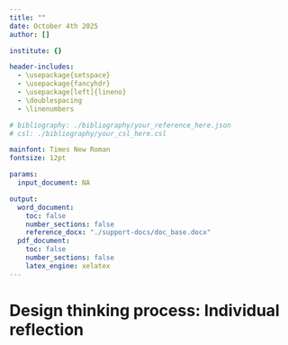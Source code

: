 ```yaml
---
title: ""
date: October 4th 2025
author: []

institute: {}

header-includes:
  - \usepackage{setspace}
  - \usepackage{fancyhdr}
  - \usepackage[left]{lineno}
  - \doublespacing
  - \linenumbers

# bibliography: ./bibliography/your_reference_here.json
# csl: ./bibliography/your_csl_here.csl

mainfont: Times New Roman
fontsize: 12pt

params:
  input_document: NA

output:
  word_document:
    toc: false
    number_sections: false
    reference_docx: "./support-docs/doc_base.docx"
  pdf_document:
    toc: false
    number_sections: false
    latex_engine: xelatex
---
```


 

\pagestyle{fancy}

\fancyhead[L]{Oscar Ramfelt}

\fancyhead[R]{Design thinking process: Individual reflection - October 4th 2025}

# Design thinking process: Individual reflection
